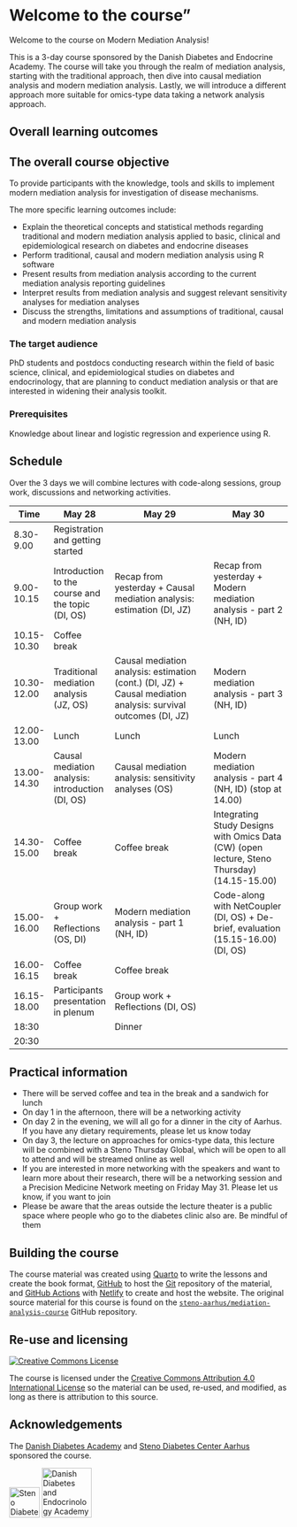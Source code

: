 # Welcome to the course" {.unnumbered}
<!-- Daniel 15 min -->

Welcome to the course on Modern Mediation Analysis!

This is a 3-day course sponsored by the Danish Diabetes and Endocrine Academy. The course will take you through the realm of mediation analysis, starting with the traditional approach, then dive into causal mediation analysis and modern mediation analysis. Lastly, we will introduce a different approach more suitable for omics-type data taking a network analysis approach.

## Overall learning outcomes

::: callout-note
## The overall course objective

To provide participants with the knowledge, tools and skills to implement modern mediation analysis for investigation of disease mechanisms.

:::

The more specific learning outcomes include:

-	Explain the theoretical concepts and statistical methods regarding traditional and modern mediation analysis applied to basic, clinical and epidemiological research on diabetes and endocrine diseases
-	Perform traditional, causal and modern mediation analysis using R software
- Present results from mediation analysis according to the current mediation analysis  reporting guidelines
- Interpret results from mediation analysis and suggest relevant sensitivity analyses for mediation analyses
- Discuss the strengths, limitations and assumptions of traditional, causal and modern mediation analysis

### The target audience 
PhD students and postdocs conducting research within the field of basic science, clinical, and epidemiological studies on diabetes and endocrinology, that are planning to conduct mediation analysis or that are interested in widening their analysis toolkit.

### Prerequisites
Knowledge about linear and logistic regression and experience using R.

## Schedule
Over the 3 days we will combine lectures with code-along sessions, group work, discussions and networking activities. 

| Time        | May 28                                            | May 29                                                                                                         | May 30                                                                            |
| ----------- | ------------------------------------------------- | -------------------------------------------------------------------------------------------------------------- | --------------------------------------------------------------------------------- |
| 8.30-9.00   | Registration and getting started                  |                                                                                                                |                                                                                   |
| 9.00-10.15  | Introduction to the course and the topic (DI, OS) | Recap from yesterday + Causal mediation analysis: estimation  (DI, JZ)                                         | Recap from yesterday + Modern mediation analysis - part 2 (NH, ID)                |
| 10.15-10.30 | Coffee break                                      |                                                                                                                |                                                                                   |
| 10.30-12.00 | Traditional mediation analysis (JZ, OS)           | Causal mediation analysis: estimation (cont.) (DI, JZ) + Causal mediation analysis: survival outcomes (DI, JZ) | Modern mediation analysis - part 3 (NH, ID)                                       |
| 12.00-13.00 | Lunch                                             | Lunch                                                                                                          | Lunch                                                                             |
| 13.00-14.30 | Causal mediation analysis: introduction (DI, OS)  | Causal mediation analysis: sensitivity analyses (OS)                                                           | Modern mediation analysis - part 4 (NH, ID) (stop at 14.00)                       |
| 14.30-15.00 | Coffee break                                      | Coffee break                                                                                                   | Integrating Study Designs with Omics Data (CW) (open lecture, Steno Thursday) (14.15-15.00)         |
| 15.00-16.00 | Group work + Reflections (OS, DI)                 | Modern mediation analysis - part 1 (NH, ID)                                                                    | Code-along with NetCoupler (DI, OS) + De-brief, evaluation (15.15-16.00) (DI, OS) |
| 16.00-16.15 | Coffee break                                      | Coffee break                                                                                                   |                                                                                   |
| 16.15-18.00 | Participants presentation in plenum               | Group work + Reflections (DI, OS)                                                                              |                                                                                   |
| 18:30       |                                                   | Dinner                                                                                                         |                                                                                   |
| 20:30       |                                                   |                                                                                                |                                                                                   |

::: callout-note
## Practical information

- There will be served coffee and tea in the break and a sandwich for lunch
- On day 1 in the afternoon, there will be a networking activity
- On day 2 in the evening, we will all go for a dinner in the city of Aarhus. If you have any dietary requirements, please let us know today
- On day 3, the lecture on approaches for omics-type data, this lecture will be combined with a Steno Thursday Global, which will be open to all to attend and will be streamed online as well
- If you are interested in more networking with the speakers and want to learn more about their research, there will be a networking session and a Precision Medicine Network meeting on Friday May 31. Please let us know, if you want to join
- Please be aware that the areas outside the lecture theater is a public space where people who go to the diabetes clinic also are. Be mindful of them

:::

## Building the course

The course material was created using [Quarto](https://quarto.org/) to
write the lessons and create the book format,
[GitHub](https://github.com/) to host the [Git](https://git-scm.com/)
repository of the material, and [GitHub
Actions](https://github.com/features/actions) with
[Netlify](https://www.netlify.com/) to create and host the website. The original source material for this course is found on the [`steno-aarhus/mediation-analysis-course`](https://github.com/steno-aarhus/mediation-analysis-course)
GitHub repository.

## Re-use and licensing {#licensing}

<a rel="license" href="http://creativecommons.org/licenses/by/4.0/"><img src="https://i.creativecommons.org/l/by/4.0/80x15.png" alt="Creative Commons License" style="border-width:0"/></a>

The course is licensed under the [Creative Commons Attribution 4.0
International License](https://creativecommons.org/licenses/by/4.0/) so
the material can be used, re-used, and modified, as long as there is
attribution to this source.

## Acknowledgements

The [Danish Diabetes Academy](https://www.danishdiabetesacademy.dk/)
and [Steno Diabetes Center
Aarhus](https://www.stenoaarhus.dk/) sponsored the course.

![Steno Diabetes Center Aarhus](images/logo-sdca.png){width="55px"}
![Danish Diabetes and Endocrinology
Academy](https://www.ddeacademy.dk/sites/all/themes/dda/DDEA_logo_outlined.svg){width="90px"}
